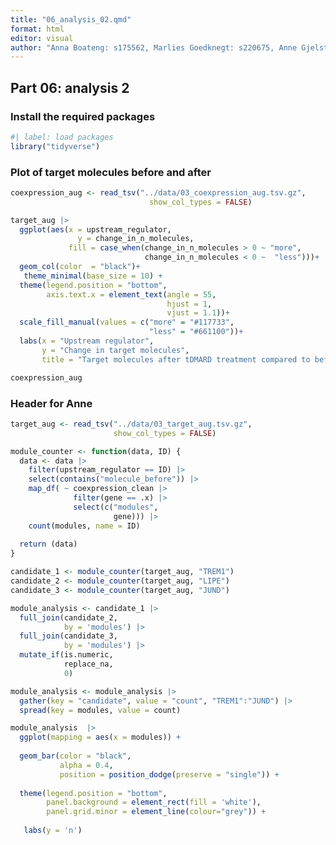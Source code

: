 ```yaml
---
title: "06_analysis_02.qmd"
format: html
editor: visual
author: "Anna Boateng: s175562, Marlies Goedknegt: s220675, Anne Gjelstrup: s194530, Katja Jagd: s185395, Olivia Ronnenberg: s183359"
---
```


## Part 06: analysis 2

### Install the required packages

```r
#| label: load packages
library("tidyverse")
```

### Plot of target molecules before and after

```r
coexpression_aug <- read_tsv("../data/03_coexpression_aug.tsv.gz",
                               show_col_types = FALSE)
```

```r
target_aug |> 
  ggplot(aes(x = upstream_regulator,
               y = change_in_n_molecules,
             fill = case_when(change_in_n_molecules > 0 ~ "more",
                              change_in_n_molecules < 0 ~  "less")))+
  geom_col(color  = "black")+ 
   theme_minimal(base_size = 10) +
  theme(legend.position = "bottom",
        axis.text.x = element_text(angle = 55,
                                   hjust = 1,
                                   vjust = 1.1))+
  scale_fill_manual(values = c("more" = "#117733",
                               "less" = "#661100"))+
  labs(x = "Upstream regulator",
       y = "Change in target molecules",
       title = "Target molecules after tDMARD treatment compared to before")
```

```r
coexpression_aug 
```

### Header for Anne

```r
target_aug <- read_tsv("../data/03_target_aug.tsv.gz",
                       show_col_types = FALSE)
```

```r
module_counter <- function(data, ID) {
  data <- data |> 
    filter(upstream_regulator == ID) |>
    select(contains("molecule_before")) |>
    map_df( ~ coexpression_clean |> 
              filter(gene == .x) |>
              select(c("modules",
                       gene))) |>
    count(modules, name = ID)
  
  return (data)
}
```


```r
candidate_1 <- module_counter(target_aug, "TREM1")
candidate_2 <- module_counter(target_aug, "LIPE")
candidate_3 <- module_counter(target_aug, "JUND")
```

```r
module_analysis <- candidate_1 |> 
  full_join(candidate_2,
            by = 'modules') |> 
  full_join(candidate_3,
            by = 'modules') |> 
  mutate_if(is.numeric,
            replace_na,
            0) 
```

```r
module_analysis <- module_analysis |> 
  gather(key = "candidate", value = "count", "TREM1":"JUND") |>   
  spread(key = modules, value = count) 
```


```r
module_analysis  |>
  ggplot(mapping = aes(x = modules)) +
  
  geom_bar(color = "black",
           alpha = 0.4,
           position = position_dodge(preserve = "single")) + 
  
  theme(legend.position = "bottom",
        panel.background = element_rect(fill = 'white'), 
        panel.grid.minor = element_line(colour="grey")) + 
  
   labs(y = 'n')
```

